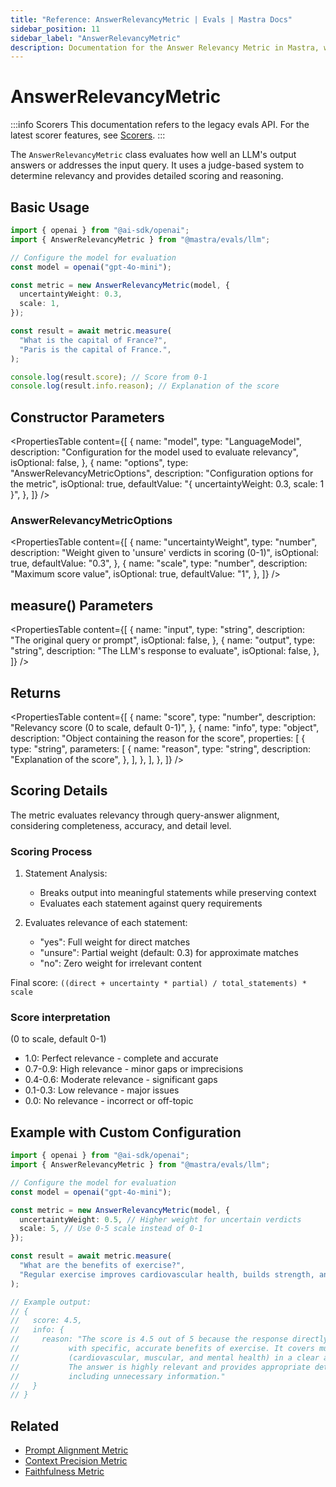 ```yaml
---
title: "Reference: AnswerRelevancyMetric | Evals | Mastra Docs"
sidebar_position: 11
sidebar_label: "AnswerRelevancyMetric"
description: Documentation for the Answer Relevancy Metric in Mastra, which evaluates how well LLM outputs address the input query.
---
```



# AnswerRelevancyMetric

:::info Scorers
This documentation refers to the legacy evals API. For the latest scorer features, see [Scorers](/docs/scorers/overview).
:::

The `AnswerRelevancyMetric` class evaluates how well an LLM's output answers or addresses the input query. It uses a judge-based system to determine relevancy and provides detailed scoring and reasoning.

## Basic Usage

```typescript
import { openai } from "@ai-sdk/openai";
import { AnswerRelevancyMetric } from "@mastra/evals/llm";

// Configure the model for evaluation
const model = openai("gpt-4o-mini");

const metric = new AnswerRelevancyMetric(model, {
  uncertaintyWeight: 0.3,
  scale: 1,
});

const result = await metric.measure(
  "What is the capital of France?",
  "Paris is the capital of France.",
);

console.log(result.score); // Score from 0-1
console.log(result.info.reason); // Explanation of the score
```

## Constructor Parameters

<PropertiesTable
  content={[
    {
      name: "model",
      type: "LanguageModel",
      description: "Configuration for the model used to evaluate relevancy",
      isOptional: false,
    },
    {
      name: "options",
      type: "AnswerRelevancyMetricOptions",
      description: "Configuration options for the metric",
      isOptional: true,
      defaultValue: "{ uncertaintyWeight: 0.3, scale: 1 }",
    },
  ]}
/>

### AnswerRelevancyMetricOptions

<PropertiesTable
  content={[
    {
      name: "uncertaintyWeight",
      type: "number",
      description: "Weight given to 'unsure' verdicts in scoring (0-1)",
      isOptional: true,
      defaultValue: "0.3",
    },
    {
      name: "scale",
      type: "number",
      description: "Maximum score value",
      isOptional: true,
      defaultValue: "1",
    },
  ]}
/>

## measure() Parameters

<PropertiesTable
  content={[
    {
      name: "input",
      type: "string",
      description: "The original query or prompt",
      isOptional: false,
    },
    {
      name: "output",
      type: "string",
      description: "The LLM's response to evaluate",
      isOptional: false,
    },
  ]}
/>

## Returns

<PropertiesTable
  content={[
    {
      name: "score",
      type: "number",
      description: "Relevancy score (0 to scale, default 0-1)",
    },
    {
      name: "info",
      type: "object",
      description: "Object containing the reason for the score",
      properties: [
        {
          type: "string",
          parameters: [
            {
              name: "reason",
              type: "string",
              description: "Explanation of the score",
            },
          ],
        },
      ],
    },
  ]}
/>

## Scoring Details

The metric evaluates relevancy through query-answer alignment, considering completeness, accuracy, and detail level.

### Scoring Process

1. Statement Analysis:

   - Breaks output into meaningful statements while preserving context
   - Evaluates each statement against query requirements

2. Evaluates relevance of each statement:
   - "yes": Full weight for direct matches
   - "unsure": Partial weight (default: 0.3) for approximate matches
   - "no": Zero weight for irrelevant content

Final score: `((direct + uncertainty * partial) / total_statements) * scale`

### Score interpretation

(0 to scale, default 0-1)

- 1.0: Perfect relevance - complete and accurate
- 0.7-0.9: High relevance - minor gaps or imprecisions
- 0.4-0.6: Moderate relevance - significant gaps
- 0.1-0.3: Low relevance - major issues
- 0.0: No relevance - incorrect or off-topic

## Example with Custom Configuration

```typescript
import { openai } from "@ai-sdk/openai";
import { AnswerRelevancyMetric } from "@mastra/evals/llm";

// Configure the model for evaluation
const model = openai("gpt-4o-mini");

const metric = new AnswerRelevancyMetric(model, {
  uncertaintyWeight: 0.5, // Higher weight for uncertain verdicts
  scale: 5, // Use 0-5 scale instead of 0-1
});

const result = await metric.measure(
  "What are the benefits of exercise?",
  "Regular exercise improves cardiovascular health, builds strength, and boosts mental wellbeing.",
);

// Example output:
// {
//   score: 4.5,
//   info: {
//     reason: "The score is 4.5 out of 5 because the response directly addresses the query
//           with specific, accurate benefits of exercise. It covers multiple aspects
//           (cardiovascular, muscular, and mental health) in a clear and concise manner.
//           The answer is highly relevant and provides appropriate detail without
//           including unnecessary information."
//   }
// }
```

## Related

- [Prompt Alignment Metric](./prompt-alignment)
- [Context Precision Metric](./context-precision)
- [Faithfulness Metric](./faithfulness)
